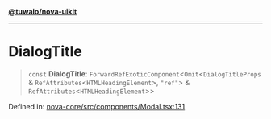 [**@tuwaio/nova-uikit**](../../../README.md)

***

# DialogTitle

> `const` **DialogTitle**: `ForwardRefExoticComponent`\<`Omit`\<`DialogTitleProps` & `RefAttributes`\<`HTMLHeadingElement`\>, `"ref"`\> & `RefAttributes`\<`HTMLHeadingElement`\>\>

Defined in: [nova-core/src/components/Modal.tsx:131](https://github.com/TuwaIO/nova-uikit/blob/72ba4c5175ae1e244544729fc37507abd6b654e7/packages/nova-core/src/components/Modal.tsx#L131)
